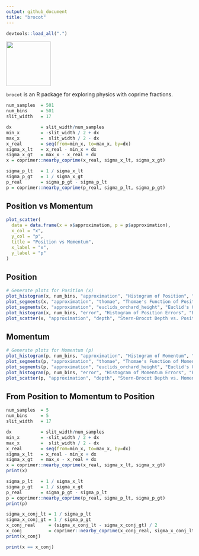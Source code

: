 ```yaml
---
output: github_document
title: "brocot"
---
```


```r
devtools::load_all(".")
```

![](man/figures/brocot_logo.png){ width=120px align=right }

`brocot` is an R package for exploring physics with coprime fractions.

```r
num_samples  = 501
num_bins     = 501
slit_width   = 17

dx           = slit_width/num_samples
min_x        = -slit_width / 2 + dx
max_x        =  slit_width / 2 - dx
x_real       = seq(from=min_x, to=max_x, by=dx)
sigma_x_lt   = x_real - min_x + dx
sigma_x_gt   = max_x - x_real + dx
x = coprimer::nearby_coprime(x_real, sigma_x_lt, sigma_x_gt)

sigma_p_lt   = 1 / sigma_x_lt
sigma_p_gt   = 1 / sigma_x_gt
p_real       = sigma_p_gt - sigma_p_lt
p = coprimer::nearby_coprime(p_real, sigma_p_lt, sigma_p_gt)
```

## Position vs Momentum

```r
plot_scatter(
  data = data.frame(x = x$approximation, p = p$approximation),
  x_col = "x",
  y_col = "p",
  title = "Position vs Momentum",
  x_label = "x",
  y_label = "p"
)

```

## Position

```r
# Generate plots for Position (x)
plot_histogram(x, num_bins, "approximation", "Histogram of Position", "Rational Number")
plot_segments(x, "approximation", "thomae", "Thomae's Function of Position", "Approximation", "Thomae")
plot_segments(x, "approximation", "euclids_orchard_height", "Euclid's Orchard of Position", "Approximation", "Redundancy")
plot_histogram(x, num_bins, "error", "Histogram of Position Errors", "Error")
plot_scatter(x, "approximation", "depth", "Stern-Brocot Depth vs. Position", "Approximation", "Depth")
```

## Momentum

```r
# Generate plots for Momentum (p)
plot_histogram(p, num_bins, "approximation", "Histogram of Momentum", "Rational Number")
plot_segments(p, "approximation", "thomae", "Thomae's Function of Momentum", "Approximation", "Thomae")
plot_segments(p, "approximation", "euclids_orchard_height", "Euclid's Orchard of Momentum", "Approximation", "Redundancy")
plot_histogram(p, num_bins, "error", "Histogram of Momentum Errors", "Error")
plot_scatter(p, "approximation", "depth", "Stern-Brocot Depth vs. Momentum", "Approximation", "Depth")
```

## From Position to Momentum to Position

```r
num_samples  = 5
num_bins     = 5
slit_width   = 17

dx           = slit_width/num_samples
min_x        = -slit_width / 2 + dx
max_x        =  slit_width / 2 - dx
x_real       = seq(from=min_x, to=max_x, by=dx)
sigma_x_lt   = x_real - min_x + dx
sigma_x_gt   = max_x - x_real + dx
x = coprimer::nearby_coprime(x_real, sigma_x_lt, sigma_x_gt)
print(x)
```

```r
sigma_p_lt   = 1 / sigma_x_lt
sigma_p_gt   = 1 / sigma_x_gt
p_real       = sigma_p_gt - sigma_p_lt
p = coprimer::nearby_coprime(p_real, sigma_p_lt, sigma_p_gt)
print(p)
```

```r
sigma_x_conj_lt = 1 / sigma_p_lt
sigma_x_conj_gt = 1 / sigma_p_gt
x_conj_real     = (sigma_x_conj_lt - sigma_x_conj_gt) / 2
x_conj          = coprimer::nearby_coprime(x_conj_real, sigma_x_conj_lt, sigma_x_conj_gt)
print(x_conj)
```

```r
print(x == x_conj)
```


